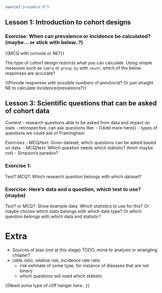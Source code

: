 ```r
source("preamble.R")
```

## Lesson 1: Introduction to cohort designs

### Exercise: When can prevalence or incidence be calculated? (maybe... or stick with below..?)

{{MCQ with console or NE?}}

The type of cohort design restricts what you can calculate. Using simple measures
such as `table` or `group_by` with `count`, which of the below responses are accurate?

{{Provide responses with possible numbers of prev/incid? Or just straight NE
to calculate incidence/prevalence?}}

## Lesson 3: Scientific questions that can be asked of cohort data


*Content*
- research questions able to be asked from data and impact on stats
    - retrospective, can ask questions like:
- {{Add more here}}
- types of questions we could ask of Framingham

*Exercises*
- MCQ/text: Given dataset, which questions can be asked based on data.
- MCQ/text: Which question needs which statistic? (hmm maybe not)
- Simpson's paradox? 

### Exercise 1:
Text? MCQ?: Which research question belongs with which dataset?

### Exercise: Here's data and a question, which test to use? (maybe)

Text? or MCQ?: Show example data. Which statistics to use for this?
Or maybe choose which stats belongs with which data type? Or which question
belongs with which data and statistic?

# Extra

- Sources of bias (not at this stage) TODO: move to analysis or wrangling chapter?
- odds ratio, relative risk, incidence rate ratio
    - risk estimate of some type, for instance of diseases that are not binary
    - which questions will need which statistic

{{Need some type of cliff hanger here...}}
